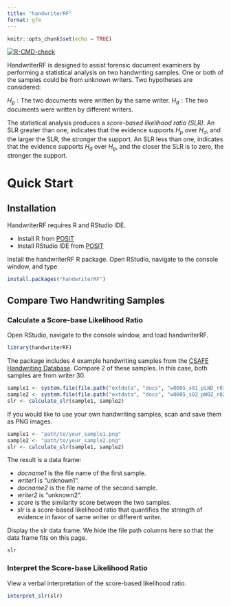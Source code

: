 ```yaml
---
title: "handwriterRF"
format: gfm
---
```


```r
knitr::opts_chunk$set(echo = TRUE)
```

<!-- badges: start -->
  [![R-CMD-check](https://github.com/CSAFE-ISU/handwriterRF/actions/workflows/R-CMD-check.yaml/badge.svg)](https://github.com/CSAFE-ISU/handwriterRF/actions/workflows/R-CMD-check.yaml)
<!-- badges: end -->

HandwriterRF is designed to assist forensic document examiners by performing a statistical analysis on two handwriting samples. One or both of the samples could be from unknown writers. Two hypotheses are considered:

$H_p: \text{The two documents were written by the same writer.}$ $H_d: \text{The two documents were written by different writers.}$

The statistical analysis produces a *score-based likelihood ratio (SLR)*. An SLR greater than one, indicates that the evidence supports $H_p$ over $H_d$, and the larger the SLR, the stronger the support. An SLR less than one, indicates that the evidence supports $H_d$ over $H_p$, and the closer the SLR is to zero, the stronger the support.

# Quick Start

## Installation

HandwriterRF requires R and RStudio IDE.

-   Install R from [POSIT](https://posit.co/download/rstudio-desktop/)
-   Install RStudio IDE from [POSIT](https://posit.co/download/rstudio-desktop/)

Install the handwriterRF R package. Open RStudio, navigate to the console window, and type

```r
install.packages("handwriterRF")
```

## Compare Two Handwriting Samples
### Calculate a Score-base Likelihood Ratio
Open RStudio, navigate to the console window, and load handwriterRF.
```r
library(handwriterRF)
```

The package includes 4 example handwriting samples from the [CSAFE Handwriting Database](https://forensicstats.org/handwritingdatabase/). Compare 2 of these samples. In this case, both samples are from writer 30.
```r
sample1 <- system.file(file.path("extdata", "docs", "w0005_s01_pLND_r03.png"), package = "handwriterRF")
sample2 <- system.file(file.path("extdata", "docs", "w0005_s02_pWOZ_r02.png"), package = "handwriterRF")
slr <- calculate_slr(sample1, sample2)
```

If you would like to use your own handwriting samples, scan and save them as PNG images. 
```r
sample1 <- "path/to/your_sample1.png"
sample2 <- "path/to/your_sample2.png"
slr <- calculate_slr(sample1, sample2)
```

The result is a data frame:

-   *docname1* is the file name of the first sample.
-   *writer1* is "unknown1".
-   *docname2* is the file name of the second sample.
-   *writer2* is "unknown2".
-   *score* is the similarity score between the two samples.
-   *slr* is a score-based likelihood ratio that quantifies the strength of evidence in favor of same writer or different writer.

Display the slr data frame. We hide the file path columns here so that the data frame fits on this page.

```r
slr
```

### Interpret the Score-base Likelihood Ratio
View a verbal interpretation of the score-based likelihood ratio.
```r
interpret_slr(slr)
```
